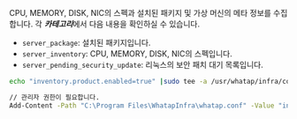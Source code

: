 CPU, MEMORY, DISK, NIC의 스펙과 설치된 패키지 및 가상 머신의 메타 정보를 수집합니다.
각 ***카테고리***에서 다음 내용을 확인하실 수 있습니다.

* `server_package`: 설치된 패키지입니다.
* `server_inventory`: CPU, MEMORY, DISK, NIC의 스펙입니다.
* `server_pending_security_update`: 리눅스의 보안 패치 대기 목록입니다.

<Tabs>
<TabItem value="lxs" label="Linux Shell">

```bash title=SH
echo "inventory.product.enabled=true" |sudo tee -a /usr/whatap/infra/conf/whatap.conf
```
</TabItem>
<TabItem value="wps" label="Windows Powershell">

```bash title=SH
// 관리자 권한이 필요합니다.
Add-Content -Path "C:\Program Files\WhatapInfra\whatap.conf" -Value "inventory.product.enabled=true"
```
</TabItem>
</Tabs>